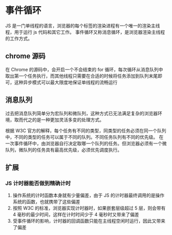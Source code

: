 # 事件循环

JS 是一门单线程的语言，浏览器的每个标签的渲染进程有一个唯一的渲染主线程，用于运行 js 代码和其它工作。
事件循环又称消息循环，是浏览器渲染主线程的工作方式。

## chrome 源码

在 Chrome 的源码中，会开启一个不会结束的 for 循环，每次循环从消息队列中取出第一个任务执行，而其他线程只需要在合适的时候将任务添加到队列末尾即可，这种异步模式可以最大限度地保证单线程的流畅运行

## 消息队列

过去把消息队列简单分为宏队列和微队列，这种方式已无法满足复杂的浏览器环境，取而代之的是一种更加灵活多变的处理方式。

根据 W3C 官方的解释，每个任务有不同的类型，同类型的任务必须在同一个队列中，不同的类型的任务可以属于不同的队列。不同任务队列有不同的优先级。
在一次事件循环中，由浏览器自行决定取哪一个队列的任务。但浏览器必须有一个微队列，微队列的任务具有最高优先级，必须优先调度执行。

## 扩展

### JS 计时器能否做到精确计时

1. 操作系统的计时函数本身就有少量偏差，由于 JS 的计时器最终调用的是操作系统的函数，也就携带了这些偏差
2. 按照 W3C 的标准，浏览器实现计时器时，如果嵌套层级超过 5 层，则会带有 4 毫秒的最少时间，这样在计时时间少于 4 毫秒时又带来了偏差
3. 受事件循环的影响，计时器的回调函数只能在主线程空闲时运行，因此又带来了偏差
